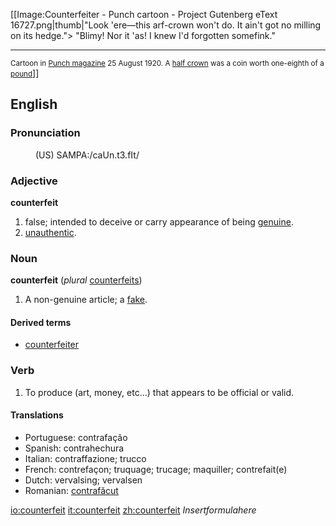 [[Image:Counterfeiter - Punch cartoon - Project Gutenberg eText 16727.png|thumb|"Look 'ere—this arf-crown won't do. It ain't got no milling on its hedge.">
"Blimy! Nor it 'as! I knew I'd forgotten somefink."
----
<small>Cartoon in [[w:en:Punch (magazine)|Punch magazine]] 25 August 1920. A [[w:en:British Half Crown coin|half crown]] was a coin worth one-eighth of a [[Pound sterling|pound]]</small>]]
==English==

===Pronunciation===
:(US) SAMPA:/caUn.t3.fIt/

===Adjective===
'''counterfeit'''

# false; intended to deceive or carry appearance of being [[genuine]].
# [[unauthentic]].

===Noun===
'''counterfeit''' (''plural'' [[counterfeits]])

# A non-genuine article; a [[fake]].

====Derived terms====
* [[counterfeiter]]

===Verb===
{{en-verb}}

# To produce (art, money, etc...) that appears to be official or valid.

====Translations====
* Portuguese: contrafação
* Spanish: contrahechura
* Italian: contraffazione; trucco
* French: contrefaçon; truquage; trucage; maquiller; contrefait(e)
* Dutch: vervalsing; vervalsen
* Romanian: [[contrafăcut]]

[[io:counterfeit]]
[[it:counterfeit]]
[[zh:counterfeit]]
<math>Insert formula here</math>